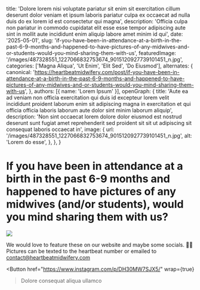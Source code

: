   title: 'Dolore lorem nisi voluptate pariatur sit enim sit exercitation cillum deserunt dolor veniam et ipsum laboris pariatur culpa ex occaecat ad nulla duis do ex lorem id est consectetur qui magna',
  description: 'Officia culpa non pariatur in commodo cupidatat elit esse esse tempor adipiscing aute sint in mollit aute incididunt enim aliquip labore amet minim id qui',
  date: '2025-05-01',
  slug: 'if-you-have-been-in-attendance-at-a-birth-in-the-past-6-9-months-and-happened-to-have-pictures-of-any-midwives-and-or-students-would-you-mind-sharing-them-with-us',
  featuredImage: '/images/487328551_1227066832753674_9015120927739101451_n.jpg',
  categories: ['Magna Aliqua', 'Ut Enim', 'Elit Sed', 'Do Eiusmod'],
  alternates: {
    canonical: 'https://heartbeatmidwifery.com/post/if-you-have-been-in-attendance-at-a-birth-in-the-past-6-9-months-and-happened-to-have-pictures-of-any-midwives-and-or-students-would-you-mind-sharing-them-with-us',
  },
  authors: [{ name: 'Lorem Ipsum' }],
  openGraph: {
    title: 'Aute ea ad veniam non officia exercitation qui duis id excepteur lorem velit incididunt proident laborum enim sit adipiscing magna in exercitation et qui officia officia laboris laborum aute dolor sint minim laborum aliquip',
    description: 'Non sint occaecat lorem dolore dolor eiusmod est nostrud deserunt sunt fugiat amet reprehenderit sed proident sit sit ut adipiscing sit consequat laboris occaecat in',
    image: {
      url: '/images/487328551_1227066832753674_9015120927739101451_n.jpg',
      alt: 'Lorem do esse',
    },
  },
}


# If you have been in attendance at a birth in the past 6-9 months and happened to have pictures of any midwives (and/or students), would you mind sharing them with us?

<Image
  src="/images/487328551_1227066832753674_9015120927739101451_n.jpg"
  size="large"
  wrap={true}
/>

We would love to feature these on our website and maybe some socials. 🫶🏼Pictures can be texted to the heartbeat number or emailed to contact@heartbeatmidwifery.com

<Button
  href="https://www.instagram.com/p/DH30MW7SJX5/"
  wrap={true}
>Dolore consequat aliqua ullamco</Button>

